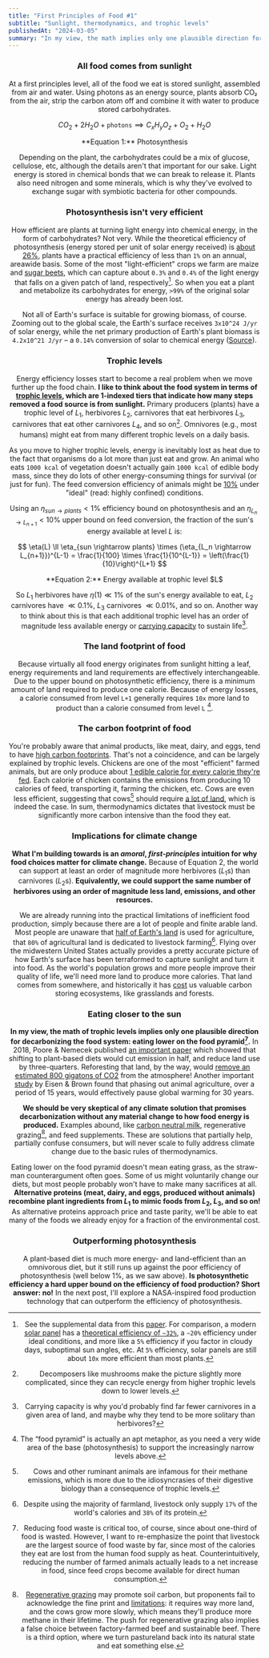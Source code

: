 ```yaml
---
title: "First Principles of Food #1"
subtitle: "Sunlight, thermodynamics, and trophic levels"
publishedAt: "2024-03-05"
summary: "In my view, the math implies only one plausible direction for decarbonizing the food system: eating lower on the food pyramid."
---
```



<Header
  title={frontmatter.title}
  subtitle={frontmatter.subtitle}
  publishedAt={frontmatter.publishedAt}
/>

### All food comes from sunlight

At a first principles level, all of the food we eat is stored sunlight, assembled from air and water. Using photons as an energy source, plants absorb CO₂ from the air, strip the carbon atom off and combine it with water to produce stored carbohydrates.

$$
CO_2 + 2H_2O + \mathtt{photons} \implies C_xH_yO_z + O_2 + H_2O
$$

<div className="text-center">**Equation 1:** Photosynthesis</div>

Depending on the plant, the carbohydrates could be a mix of glucose, cellulose, etc, although the details aren't that important for our sake. Light energy is stored in chemical bonds that we can break to release it. Plants also need nitrogen and some minerals, which is why they've evolved to exchange sugar with symbiotic bacteria for other compounds.

### Photosynthesis isn't very efficient

How efficient are plants at turning light energy into chemical energy, in the form of carbohydrates? Not very. While the theoretical efficiency of photosynthesis (energy stored per unit of solar energy received) is [about 26%](https://www.britannica.com/science/photosynthesis/Energy-efficiency-of-photosynthesis), plants have a practical efficiency of less than `1%` on an annual, areawide basis. Some of the most "light-efficient" crops we farm are maize and [sugar beets](https://www.canarymedia.com/articles/air-travel/this-new-factory-will-turn-co2-into-sustainable-jet-fuel), which can capture about `0.3%` and `0.4%` of the light energy that falls on a given patch of land, respectively[^1]. So when you eat a plant and metabolize its carbohydrates for energy, `>99%` of the original solar energy has already been lost.

Not all of Earth's surface is suitable for growing biomass, of course. Zooming out to the global scale, the Earth's surface receives `3x10^24 J/yr` of solar energy, while the net primary production of Earth's plant biomass is `4.2x10^21 J/yr` – a `0.14%` conversion of solar to chemical energy ([Source](https://www.encyclopedie-energie.org/en/biomass-major-source-energy-unsustainable-use)).

### Trophic levels

Energy efficiency losses start to become a real problem when we move further up the food chain. **I like to think about the food system in terms of [trophic levels](https://en.wikipedia.org/wiki/Trophic_level), which are 1-indexed tiers that indicate how many steps removed a food source is from sunlight.** Primary producers (plants) have a trophic level of $L_1$, herbivores $L_2$, carnivores that eat herbivores $L_3$, carnivores that eat other carnivores $L_4$, and so on[^2]. Omnivores (e.g., most humans) might eat from many different trophic levels on a daily basis.

As you move to higher trophic levels, energy is inevitably lost as heat due to the fact that organisms do a lot more than just eat and grow. An animal who eats `1000 kcal` of vegetation doesn't actually gain `1000 kcal` of edible body mass, since they do lots of other energy-consuming things for survival (or just for fun). The feed conversion efficiency of animals might be [10%](https://cbey.yale.edu/our-stories/disrupting-meat) under "ideal" (read: highly confined) conditions.

Using an $\eta_{sun \rightarrow plants} < 1\%$ efficiency bound on photosynthesis and an $\eta_{L_n \rightarrow L_{n+1}} < 10\%$ upper bound on feed conversion, the fraction of the sun's energy available at level $L$ is:  

$$
\eta(L) \ll \eta_{sun \rightarrow plants} \times (\eta_{L_n \rightarrow L_{n+1}})^{L-1} = \frac{1}{100} \times \frac{1}{10^{L-1}} = \left(\frac{1}{10}\right)^{L+1}
$$

<div className="text-center">
  **Equation 2:** Energy available at trophic level $L$
</div>

So $L_1$ herbivores have $\eta(1) \ll 1\%$ of the sun's energy available to eat, $L_2$ carnivores have $\ll 0.1\%$, $L_3$ carnivores $\ll 0.01\%$, and so on. Another way to think about this is that each additional trophic level has an order of magnitude less available energy or [carrying capacity](https://en.wikipedia.org/wiki/Carrying_capacity) to sustain life[^3].

### The land footprint of food

Because virtually all food energy originates from sunlight hitting a leaf, energy requirements and land requirements are effectively interchangeable. Due to the upper bound on photosynthetic efficiency, there is a minimum amount of land required to produce one calorie. Because of energy losses, a calorie consumed from level `L+1` generally requires `10x` more land to product than a calorie consumed from level `L` [^4].

### The carbon footprint of food

You're probably aware that animal products, like meat, dairy, and eggs, tend to have [high carbon footprints](https://ourworldindata.org/food-choice-vs-eating-local). That's not a coincidence, and can be largely explained by trophic levels. Chickens are one of the most "efficient" farmed animals, but are only produce about [1 edible calorie for every calorie they're fed](https://awellfedworld.org/feed-ratios/). Each calorie of chicken contains the emissions from producing 10 calories of feed, transporting it, farming the chicken, etc. Cows are even less efficient, suggesting that cows[^5] should require [a lot of land](https://ourworldindata.org/deforestation), which is indeed the case. In sum, thermodynamics dictates that livestock must be significantly more carbon intensive than the food they eat.

### Implications for climate change

**What I'm building towards is an _amoral_, _first-principles_ intuition for why food choices matter for climate change.** Because of Equation 2, the world can support at least an order of magnitude more herbivores ($L_1$s) than carnivores ($L_2$s). **Equivalently, we could support the same number of herbivores using an order of magnitude less land, emissions, and other resources.**

We are already running into the practical limitations of inefficient food production, simply because there are a lot of people and finite arable land. Most people are unaware that [half of Earth's land](https://ourworldindata.org/global-land-for-agriculture) is used for agriculture, that `80%` of agricultural land is dedicated to livestock farming[^6]. Flying over the midwestern United States actually provides a pretty accurate picture of how Earth's surface has been terraformed to capture sunlight and turn it into food. As the world's population grows and more people improve their quality of life, we'll need more land to produce more calories. That land comes from somewhere, and historically it has [cost](https://ourworldindata.org/deforestation) us valuable carbon storing ecosystems, like grasslands and forests.

### Eating closer to the sun

**In my view, the math of trophic levels implies only one plausible direction for decarbonizing the food system: eating lower on the food pyramid[^7].** In 2018, Poore & Nemecek published [an important paper](https://www.science.org/doi/10.1126/science.aaq0216) which showed that shifting to plant-based diets would cut emission in half, and reduce land use by three-quarters. Reforesting that land, by the way, would [remove an estimated 800 gigatons of CO2](https://ourworldindata.org/carbon-opportunity-costs-food) from the atmosphere! Another important [study](https://journals.plos.org/climate/article?id=10.1371/journal.pclm.0000010) by Eisen & Brown found that phasing out animal agriculture, over a period of 15 years, would effectively pause global warming for 30 years.

**We should be very skeptical of any climate solution that promises decarbonization without any material change to how food energy is produced.** Examples abound, like [carbon neutral milk](https://www.eatneutral.com/), regenerative grazing[^8], and feed supplements. These are solutions that partially help, partially confuse consumers, but will never scale to fully address climate change due to the basic rules of thermodynamics.

Eating lower on the food pyramid doesn't mean eating grass, as the straw-man counterargument often goes. Some of us might voluntarily change our diets, but most people probably won't have to make many sacrifices at all. **Alternative proteins (meat, dairy, and eggs, produced without animals) recombine plant ingredients from $L_1$ to mimic foods from $L_2$, $L_3$, and so on!** As alternative proteins approach price and taste parity, we'll be able to eat many of the foods we already enjoy for a fraction of the environmental cost.

### Outperforming photosynthesis

A plant-based diet is much more energy- and land-efficient than an omnivorous diet, but it still runs up against the poor efficiency of photosynthesis (well below 1%, as we saw above). **Is photosynthetic efficiency a hard upper bound on the efficiency of food production? Short answer: no\!** In the next post, I'll explore a NASA-inspired food production technology that can outperform the efficiency of photosynthesis.

[^1]: See the supplemental data from this [paper](https://www.pnas.org/doi/suppl/10.1073/pnas.2015025118). For comparison, a modern [solar panel](https://en.wikipedia.org/wiki/Solar-cell_efficiency%2020%%20efficiency%20of%20solar%20panels) has a [theoretical efficiency of `~32%`](https://en.wikipedia.org/wiki/Shockley%E2%80%93Queisser_limit), a `~20%` efficiency under ideal conditions, and more like a `5%` efficiency if you factor in cloudy days, suboptimal sun angles, etc. At `5%` efficiency, solar panels are still about `10x` more efficient than most plants.

[^2]: Decomposers like mushrooms make the picture slightly more complicated, since they can recycle energy from higher trophic levels down to lower levels.

[^3]: Carrying capacity is why you'd probably find far fewer carnivores in a given area of land, and maybe why they tend to be more solitary than herbivores?

[^4]: The “food pyramid” is actually an apt metaphor, as you need a very wide area of the base (photosynthesis) to support the increasingly narrow levels above.

[^5]: Cows and other ruminant animals are infamous for their methane emissions, which is more due to the idiosyncrasies of their digestive biology than a consequence of trophic levels.

[^6]: Despite using the majority of farmland, livestock only supply `17%` of the world's calories and `38%` of its protein.

[^7]: Reducing food waste is critical too, of course, since about one-third of food is wasted. However, I want to re-emphasize the point that livestock are the largest source of food waste by far, since most of the calories they eat are lost from the human food supply as heat. Counterintuitively, reducing the number of farmed animals actually leads to a net increase in food, since feed crops become available for direct human consumption.

[^8]: [Regenerative grazing](https://newrepublic.com/article/163735/myth-regenerative-ranching) may promote soil carbon, but proponents fail to acknowledge the fine print and [limitations](https://drawdown.org/insights/regenerative-grazing-is-overhyped-as-a-climate-solution-we-should-do-it-anyway): it requires way more land, and the cows grow more slowly, which means they'll produce more methane in their lifetime. The push for regenerative grazing also implies a false choice between factory-farmed beef and sustainable beef. There is a third option, where we turn pastureland back into its natural state and eat something else.
